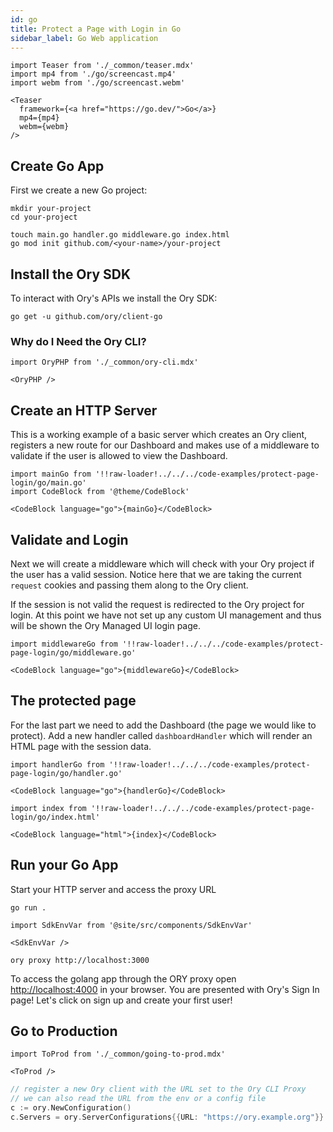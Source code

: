 ```yaml
---
id: go
title: Protect a Page with Login in Go
sidebar_label: Go Web application
---
```


```mdx-code-block
import Teaser from './_common/teaser.mdx'
import mp4 from './go/screencast.mp4'
import webm from './go/screencast.webm'

<Teaser
  framework={<a href="https://go.dev/">Go</a>}
  mp4={mp4}
  webm={webm}
/>
```

## Create Go App

First we create a new Go project:

```shell-session
mkdir your-project
cd your-project

touch main.go handler.go middleware.go index.html
go mod init github.com/<your-name>/your-project
```

## Install the Ory SDK

To interact with Ory's APIs we install the Ory SDK:

```shell-session
go get -u github.com/ory/client-go
```

### Why do I Need the Ory CLI?

```mdx-code-block
import OryPHP from './_common/ory-cli.mdx'

<OryPHP />
```

## Create an HTTP Server

This is a working example of a basic server which creates an Ory client,
registers a new route for our Dashboard and makes use of a middleware to
validate if the user is allowed to view the Dashboard.

```mdx-code-block title="main.go"
import mainGo from '!!raw-loader!../../../code-examples/protect-page-login/go/main.go'
import CodeBlock from '@theme/CodeBlock'

<CodeBlock language="go">{mainGo}</CodeBlock>
```

## Validate and Login

Next we will create a middleware which will check with your Ory project if the
user has a valid session. Notice here that we are taking the current `request`
cookies and passing them along to the Ory client.

If the session is not valid the request is redirected to the Ory project for
login. At this point we have not set up any custom UI management and thus will
be shown the Ory Managed UI login page.

```mdx-code-block title="middleware.go"
import middlewareGo from '!!raw-loader!../../../code-examples/protect-page-login/go/middleware.go'

<CodeBlock language="go">{middlewareGo}</CodeBlock>
```

## The protected page

For the last part we need to add the Dashboard (the page we would like to
protect). Add a new handler called `dashboardHandler` which will render an HTML
page with the session data.

```mdx-code-block title="handler.go"
import handlerGo from '!!raw-loader!../../../code-examples/protect-page-login/go/handler.go'

<CodeBlock language="go">{handlerGo}</CodeBlock>
```

```mdx-code-block title="index.html"
import index from '!!raw-loader!../../../code-examples/protect-page-login/go/index.html'

<CodeBlock language="html">{index}</CodeBlock>
```

## Run your Go App

Start your HTTP server and access the proxy URL

```shell-session
go run .
```

```mdx-code-block
import SdkEnvVar from '@site/src/components/SdkEnvVar'

<SdkEnvVar />
```

```shell-session
ory proxy http://localhost:3000
```

To access the golang app through the ORY proxy open [http://localhost:4000](http://localhost:4000) in your browser. You
are presented with Ory's Sign In page! Let's click on sign up and create your first user!

## Go to Production

```mdx-code-block
import ToProd from './_common/going-to-prod.mdx'

<ToProd />
```

```go
// register a new Ory client with the URL set to the Ory CLI Proxy
// we can also read the URL from the env or a config file
c := ory.NewConfiguration()
c.Servers = ory.ServerConfigurations{{URL: "https://ory.example.org"}}
```
